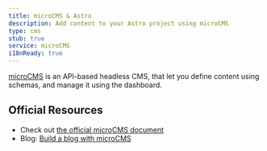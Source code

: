 ```yaml
---
title: microCMS & Astro
description: Add content to your Astro project using microCMS
type: cms
stub: true
service: microCMS
i18nReady: true
---
```


[microCMS](https://microcms.io/) is an API-based headless CMS, that let you define content using schemas, and manage it using the dashboard.

## Official Resources

- Check out [the official microCMS document](https://document.microcms.io/tutorial/astro/astro-top)
- Blog: [Build a blog with microCMS](https://blog.microcms.io/astro-microcms-introduction/)
